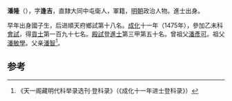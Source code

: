 '''潘隆'''（{{bd|1436年||？}}），字'''逢吉'''，直隸大同中屯衛人，軍籍，[[明朝|明朝]]政治人物。進士出身。

早年出身國子生，后进順天府鄉試第十八名。[[成化|成化]]十一年（1475年），參加乙未科[[會試|會試]]，得[[貢士|貢士]]第一百九十七名。[[殿試|殿試]]登[[進士|進士]]第三甲第五十名。曾祖父[[潘彥可|潘彥可]]。祖父[[潘敏學|潘敏學]]。父亲[[潘智|潘智]]<ref>《天一阁藏明代科举录选刊·登科录》（《成化十一年进士登科录》）</ref>。

==参考==
{{reflist}}
{{明朝人物小作品}}
{{成化十一年乙未科殿試金榜}}